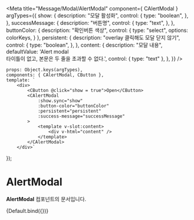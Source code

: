 
<Meta
    title="Message/Modal/AlertModal"
    component={ CAlertModal }
    argTypes={{
        show: {
            description: "모달 활성화",
            control: {
                type: "boolean",
            },
        },
        successMessage: {
            description: "버튼명",
            control: {
                type: "text",
            },
        },
        buttonColor: {
            description: "확인버튼 색상",
            control: {
                type: "select",
                options: colorKeys,
            }
        },
        persistent: {
            description: "overlay 클릭해도 모달 닫지 않기",
            control: {
                type: "boolean",
            },
        },
        content: {
            description: "모달 내용",
            defaultValue: 'Alert modal<br/> 타이틀이 없고, 본문은 두 줄을 초과할 수 없다.',
            control: { type: "text" },
        },
    }}
/>

    props: Object.keys(argTypes),
    components: { CAlertModal, CButton },
    template: `
        <div>
            <CButton @click="show = true">Open</CButton>
            <CAlertModal
                :show.sync="show"
                :button-color="buttonColor"
                :persistent="persistent"
                :success-message="successMessage"
            >
                <template v-slot:content>
                    <div v-html="content" />
                </template>
            </CAlertModal>
        </div>`
});

# AlertModal

**AlertModal** 컴포넌트의 문서입니다.

<Story name="Default" height="100px">
    {Default.bind({})}
</Story>

<ArgsTable story="Default" />
